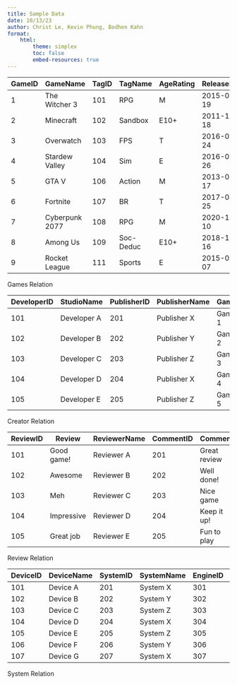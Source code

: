 ```yaml
---
title: Sample Data
date: 10/13/23
author: Christ Le, Kevin Phung, Bodhen Kahn
format:
    html:
        theme: simplex
        toc: false
        embed-resources: true
---
```


::: {#tbl-panel layout-ncol=7}

| GameID |    GameName   | TagID | TagName | AgeRating | ReleaseDate | DLC |      Platform     |
|--------|---------------|-------|---------|-----------|-------------|-----|-------------------|
|1       | The Witcher 3 |  101  |  RPG    | M         |2015-05-19   |Yes  |PC,PS4,Xbox One    |
|2       | Minecraft     |  102  | Sandbox | E10+      |2011-11-18   |Yes  |PC, Console, Mobile|
|3       | Overwatch     |  103  |  FPS    | T         |2016-05-24   |Yes  |PC, PS4, Xbox On   |
|4       | Stardew Valley|  104  |  Sim    | E         |2016-02-26   |Yes  |PC, Console, Mobile|
|5       | GTA V         |  106  | Action  | M         |2013-09-17   |Yes  |PC, PS4, Xbox One  |
|6       | Fortnite      |  107  |  BR     | T         |2017-07-25   |Yes  |PC, Console, Mobile|
|7       | Cyberpunk 2077|  108  |  RPG    | M         |2020-12-10   |Yes  |PC, PS4, Xbox One  |
|8       | Among Us      |  109  |Soc-Deduc| E10+      |2018-11-16   |No   |PC, Mobile         |
|9       | Rocket League |  111  | Sports  | E         |2015-07-07   |Yes  |PC, Console, Mobile|

Games Relation
:::

::: {#tbl-panel layout-ncol=7}

| DeveloperID | StudioName   | PublisherID | PublisherName | Game           |
|-------------|--------------|------------|---------------|----------------|
| 101         | Developer A | 201        | Publisher X   | Game 1         |
| 102         | Developer B | 202        | Publisher Y   | Game 2         |
| 103         | Developer C | 203        | Publisher Z   | Game 3         |
| 104         | Developer D | 204        | Publisher X   | Game 4         |
| 105         | Developer E | 205        | Publisher Z   | Game 5         |

Creator Relation
:::

::: {#tbl-panel layout-ncol=7}

| ReviewID | Review      | ReviewerName | CommentID | Comment      | CommentorID | CommentorName | Game           |
|----------|------------|-------------|-----------|-------------|------------|--------------|----------------|
| 101      | Good game! | Reviewer A  | 201       | Great review | 301        | Commentor X  | Game 1         |
| 102      | Awesome    | Reviewer B  | 202       | Well done!   | 302        | Commentor Y  | Game 2         |
| 103      | Meh        | Reviewer C  | 203       | Nice game    | 303        | Commentor Z  | Game 3         |
| 104      | Impressive | Reviewer D  | 204       | Keep it up!  | 304        | Commentor X  | Game 4         |
| 105      | Great job  | Reviewer E  | 205       | Fun to play  | 305        | Commentor Z  | Game 5         |

Review Relation
:::

::: {#tbl-panel layout-ncol=7}

| DeviceID | DeviceName | SystemID | SystemName | EngineID | EngineName |
|----------|------------|----------|------------|----------|------------|
| 101      | Device A   | 201      | System X   | 301      | Engine 1   |
| 102      | Device B   | 202      | System Y   | 302      | Engine 2   |
| 103      | Device C   | 203      | System Z   | 303      | Engine 3   |
| 104      | Device D   | 204      | System X   | 304      | Engine 1   |
| 105      | Device E   | 205      | System Z   | 305      | Engine 3   |
| 106      | Device F   | 206      | System Y   | 306      | Engine 2   |
| 107      | Device G   | 207      | System X   | 307      | Engine 1   |

System Relation
:::